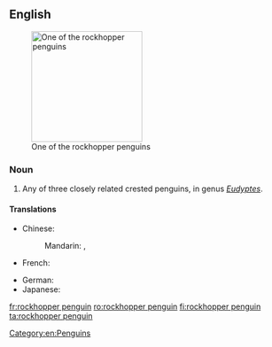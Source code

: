 ==English==
{{wikipedia}}
[[Image:Eudyptes chrysocome.jpg|200px|thumb|right|One of the rockhopper penguins]]

===Noun===
{{en-noun}}

# Any of three closely related crested penguins, in genus ''[[Eudyptes]]''.

====Translations====
{{trans-top|crested penguin}}
* Chinese:
*: Mandarin: {{t|cmn|跳岩企鵝}}, {{t|cmn|跳岩企鹅|tr=tiàoyán qǐ'é}}
* French: {{t+|fr|gorfou sauteur|m}}
{{trans-mid}}
* German: {{t+|de|Felsenpinguin|m}}
* Japanese: {{t|ja|イワトビペンギン|tr=iwatobi pengin}}
{{trans-bottom}}

[[Category:en:Penguins]]

[[fr:rockhopper penguin]]
[[ro:rockhopper penguin]]
[[fi:rockhopper penguin]]
[[ta:rockhopper penguin]]
